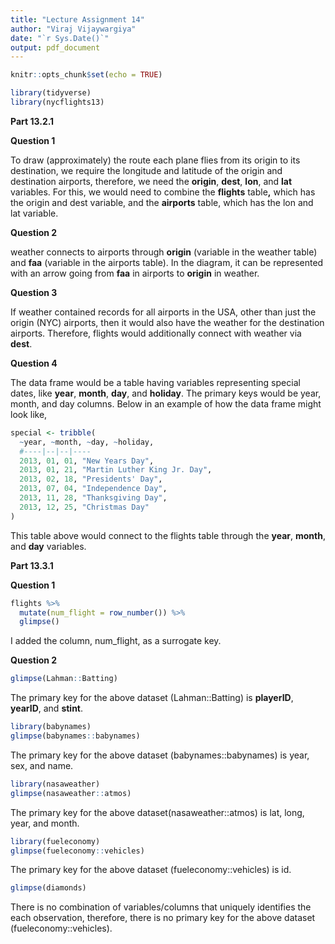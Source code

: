 ```yaml
---
title: "Lecture Assignment 14"
author: "Viraj Vijaywargiya"
date: "`r Sys.Date()`"
output: pdf_document
---
```


```r
knitr::opts_chunk$set(echo = TRUE)
```

```r
library(tidyverse)
library(nycflights13)
```

\newpage

**Part 13.2.1**

**Question 1**

To draw (approximately) the route each plane flies from its origin to its destination, we require the longitude and latitude of the origin and destination airports, therefore, we need the **origin**, **dest**, **lon**, and **lat** variables. For this, we would need to combine the **flights** table**,** which has the origin and dest variable, and the **airports** table, which has the lon and lat variable.

**Question 2**

weather connects to airports through **origin** (variable in the weather table) and **faa** (variable in the airports table). In the diagram, it can be represented with an arrow going from **faa** in airports to **origin** in weather.

**Question 3**

If weather contained records for all airports in the USA, other than just the origin (NYC) airports, then it would also have the weather for the destination airports. Therefore, flights would additionally connect with weather via **dest**.

**Question 4**

The data frame would be a table having variables representing special dates, like **year**, **month**, **day**, and **holiday**. The primary keys would be year, month, and day columns. Below in an example of how the data frame might look like,

```r
special <- tribble(
  ~year, ~month, ~day, ~holiday,
  #----|--|--|----
  2013, 01, 01, "New Years Day",
  2013, 01, 21, "Martin Luther King Jr. Day",
  2013, 02, 18, "Presidents' Day",
  2013, 07, 04, "Independence Day",
  2013, 11, 28, "Thanksgiving Day",
  2013, 12, 25, "Christmas Day"
)
```

This table above would connect to the flights table through the **year**, **month**, and **day** variables.

\newpage

**Part 13.3.1**

**Question 1**

```r
flights %>%
  mutate(num_flight = row_number()) %>%
  glimpse()
```
I added the column, num_flight, as a surrogate key.

**Question 2**

```r
glimpse(Lahman::Batting)
```

The primary key for the above dataset (Lahman::Batting) is **playerID**, **yearID**, and **stint**.

```r
library(babynames)
glimpse(babynames::babynames)
```
The primary key for the above dataset (babynames::babynames) is year, sex, and name. 

```r
library(nasaweather)
glimpse(nasaweather::atmos)
```
The primary key for the above dataset(nasaweather::atmos) is lat, long, year, and month. 

```r
library(fueleconomy)
glimpse(fueleconomy::vehicles)
```
The primary key for the above dataset (fueleconomy::vehicles) is id. 

```r
glimpse(diamonds)
```
There is no combination of variables/columns that uniquely identifies the each observation, therefore, there is no primary key for the above dataset (fueleconomy::vehicles).


